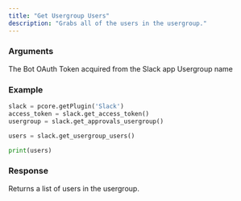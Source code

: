 ```yaml
---
title: "Get Usergroup Users"
description: "Grabs all of the users in the usergroup."
---
```

### Arguments
<ParamField path="access_token" type="string" required>
    The Bot OAuth Token acquired from the Slack app
</ParamField>
<ParamField path="usergroup" type="string" required>
    Usergroup name
</ParamField>

### Example
```python Slack\Scripts\client\slack\api\get.py lines icon="python"
slack = pcore.getPlugin('Slack')
access_token = slack.get_access_token()
usergroup = slack.get_approvals_usergroup()

users = slack.get_usergroup_users()

print(users)
```
  
### Response
<ResponseField name="users" type="List">
    Returns a list of users in the usergroup.
</ResponseField>
  